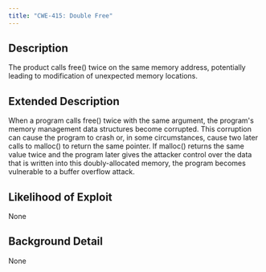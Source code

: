 ```yaml
---
title: "CWE-415: Double Free"
---
```


## Description
The product calls free() twice on the same memory address, potentially leading to modification of unexpected memory locations.

## Extended Description
When a program calls free() twice with the same argument, the program's memory management data structures become corrupted. This corruption can cause the program to crash or, in some circumstances, cause two later calls to malloc() to return the same pointer. If malloc() returns the same value twice and the program later gives the attacker control over the data that is written into this doubly-allocated memory, the program becomes vulnerable to a buffer overflow attack.

## Likelihood of Exploit
None

## Background Detail
None
        